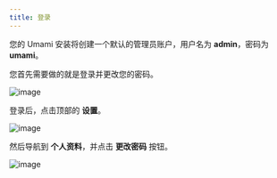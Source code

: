 ```yaml
---
title: 登录
---
```


您的 Umami 安装将创建一个默认的管理员账户，用户名为 **admin**，密码为 **umami**。

您首先需要做的就是登录并更改您的密码。

![image](/images/docs/v1/login.png)

登录后，点击顶部的 **设置**。

![image](/images/docs/v1/header.png)

然后导航到 **个人资料**，并点击 **更改密码** 按钮。

![image](/images/docs/v1/change-password.png)